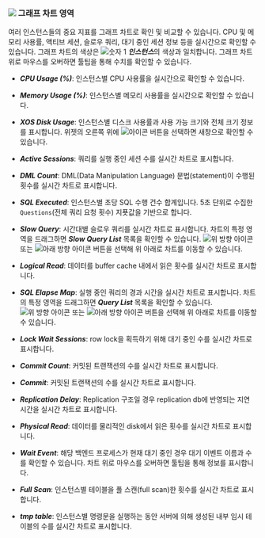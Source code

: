 ### ![](/img/number-02.png) 그래프 차트 영역

여러 인스턴스들의 중요 지표를 그래프 차트로 확인 및 비교할 수 있습니다. CPU 및 메모리 사용률, 액티브 세션, 슬로우 쿼리, 대기 중인 세션 정보 등을 실시간으로 확인할 수 있습니다. 그래프 차트의 색상은 ![숫자 1](/img/number-01.png) ***인스턴스***의 색상과 일치합니다. 그래프 차트 위로 마우스를 오버하면 툴팁을 통해 수치를 확인할 수 있습니다.

* ***CPU Usage (%)***: 인스턴스별 CPU 사용률을 실시간으로 확인할 수 있습니다.

* ***Memory Usage (%)***: 인스턴스별 메모리 사용률을 실시간으로 확인할 수 있습니다.

* ***XOS Disk Usage***: 인스턴스별 디스크 사용률과 사용 가능 크기와 전체 크기 정보를 표시합니다. 위젯의 오른쪽 위에 ![아이콘](/img/ico-expander.svg) 버튼을 선택하면 새창으로 확인할 수 있습니다.

* ***Active Sessions***: 쿼리를 실행 중인 세션 수를 실시간 차트로 표시합니다.

<InDoc product='postgresql'>

* ***DML Count***: DML(Data Manipulation Language) 문법(statement)이 수행된 횟수를 실시간 차트로 표시합니다.

</InDoc>

<InDoc product='mysql'>

* ***SQL Executed***: 인스턴스별 초당 SQL 수행 건수 합계입니다. 5초 단위로 수집한 `Questions`(전체 쿼리 요청 횟수) 지푯값을 기반으로 합니다.

</InDoc>

* ***Slow Query***: 시간대별 슬로우 쿼리를 실시간 차트로 표시합니다. 차트의 특정 영역을 드래그하면 ***Slow Query List*** 목록을 확인할 수 있습니다. ![위 방향 아이콘](/img/up-arrow.svg) 또는 ![아래 방향 아이콘](/img/down-arrow.svg) 버튼을 선택해 위 아래로 차트를 이동할 수 있습니다.

* ***Logical Read***: 데이터를 buffer cache 내에서 읽은 횟수를 실시간 차트로 표시합니다.

* ***SQL Elapse Map***: 실행 중인 쿼리의 경과 시간을 실시간 차트로 표시합니다. 차트의 특정 영역을 드래그하면 ***Query List*** 목록을 확인할 수 있습니다. ![위 방향 아이콘](/img/up-arrow.svg) 또는 ![아래 방향 아이콘](/img/down-arrow.svg) 버튼을 선택해 위 아래로 차트를 이동할 수 있습니다.

* ***Lock Wait Sessions***: row lock을 획득하기 위해 대기 중인 수를 실시간 차트로 표시합니다.

<InDoc product='postgresql'>

* ***Commit Count***: 커밋된 트랜잭션의 수를 실시간 차트로 표시합니다.

</InDoc>

<InDoc product='mysql'>

* ***Commit***: 커밋된 트랜잭션의 수를 실시간 차트로 표시합니다.

</InDoc>

* ***Replication Delay***: Replication 구조일 경우 replication db에 반영되는 지연 시간을 실시간 차트로 표시합니다.

* ***Physical Read***: 데이터를 물리적인 disk에서 읽은 횟수를 실시간 차트로 표시합니다.

<InDoc product='postgresql'>

* ***Wait Event***: 해당 백엔드 프로세스가 현재 대기 중인 경우 대기 이벤트 이름과 수를 확인할 수 있습니다. 차트 위로 마우스를 오버하면 툴팁을 통해 정보를 표시합니다.

</InDoc>

<InDoc product='mysql'>

* ***Full Scan***: 인스턴스별 테이블을 풀 스캔(full scan)한 휫수를 실시간 차트로 표시합니다.

* ***tmp table***: 인스턴스별 명령문을 실행하는 동안 서버에 의해 생성된 내부 임시 테이블의 수를 실시간 차트로 표시합니다.

</InDoc>
